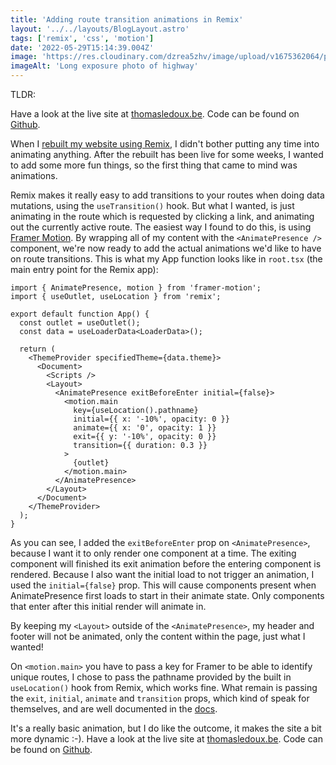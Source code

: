 ```yaml
---
title: 'Adding route transition animations in Remix'
layout: '../../layouts/BlogLayout.astro'
tags: ['remix', 'css', 'motion']
date: '2022-05-29T15:14:39.004Z'
image: 'https://res.cloudinary.com/dzrea5zhv/image/upload/v1675362064/photo-1568369461174-26a4ec7f3ea6_xsjrnc'
imageAlt: 'Long exposure photo of highway'
---
```


TLDR:

Have a look at the live site at [thomasledoux.be](https://www.thomasledoux.be). Code can be found on [Github](https://github.com/thomasledoux1/website-thomas-remix/blob/main/app/root.tsx).

When I [rebuilt my website using Remix](https://dev.to/thomasledoux1/migrating-my-portfolio-site-from-nextjs-to-remix-4g03), I didn't bother putting any time into animating anything.
After the rebuilt has been live for some weeks, I wanted to add some more fun things, so the first thing that came to mind was animations.

Remix makes it really easy to add transitions to your routes when doing data mutations, using the `useTransition()` hook. But what I wanted, is just animating in the route which is requested by clicking a link, and animating out the currently active route.
The easiest way I found to do this, is using [Framer Motion](https://www.framer.com/motion/). By wrapping all of my content with the `<AnimatePresence />` component, we're now ready to add the actual animations we'd like to have on route transitions.
This is what my App function looks like in `root.tsx` (the main entry point for the Remix app):

```tsx
import { AnimatePresence, motion } from 'framer-motion';
import { useOutlet, useLocation } from 'remix';

export default function App() {
  const outlet = useOutlet();
  const data = useLoaderData<LoaderData>();

  return (
    <ThemeProvider specifiedTheme={data.theme}>
      <Document>
        <Scripts />
        <Layout>
          <AnimatePresence exitBeforeEnter initial={false}>
            <motion.main
              key={useLocation().pathname}
              initial={{ x: '-10%', opacity: 0 }}
              animate={{ x: '0', opacity: 1 }}
              exit={{ y: '-10%', opacity: 0 }}
              transition={{ duration: 0.3 }}
            >
              {outlet}
            </motion.main>
          </AnimatePresence>
        </Layout>
      </Document>
    </ThemeProvider>
  );
}
```

As you can see, I added the `exitBeforeEnter` prop on `<AnimatePresence>`, because I want it to only render one component at a time. The exiting component will finished its exit animation before the entering component is rendered. Because I also want the initial load to not trigger an animation, I used the `initial={false}` prop. This will cause components present when AnimatePresence first loads to start in their animate state. Only components that enter after this initial render will animate in.

By keeping my `<Layout>` outside of the `<AnimatePresence>`, my header and footer will not be animated, only the content within the page, just what I wanted!

On `<motion.main>` you have to pass a key for Framer to be able to identify unique routes, I chose to pass the pathname provided by the built in `useLocation()` hook from Remix, which works fine.
What remain is passing the `exit`, `initial`, `animate` and `transition` props, which kind of speak for themselves, and are well documented in the [docs](https://www.framer.com/docs/component/).

It's a really basic animation, but I do like the outcome, it makes the site a bit more dynamic :-).
Have a look at the live site at [thomasledoux.be](https://www.thomasledoux.be). Code can be found on [Github](https://github.com/thomasledoux1/website-thomas-remix/blob/main/app/root.tsx).
